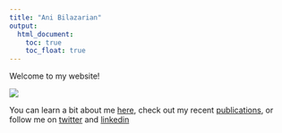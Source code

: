 ```yaml
---
title: "Ani Bilazarian"
output: 
  html_document:
    toc: true
    toc_float: true
---
```


Welcome to my website! 

![](cool.jpg)


You can learn a bit about me [here](About.html), check out my recent [publications](Publications.html), or follow me on [twitter](https://twitter.com/abilazarian) and [linkedin](https://www.linkedin.com/in/ani-bilazarian-844a3780/)





 
